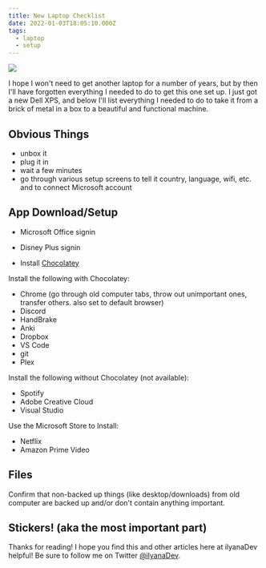```yaml
---
title: New Laptop Checklist
date: 2022-01-03T18:05:10.000Z
tags:
  - laptop
  - setup
---
```


![](new-laptop-checklist.png)

I hope I won't need to get another laptop for a number of years, but by then I'll have forgotten everything I needed to do to get this one set up. I just got a new Dell XPS, and below I'll list everything I needed to do to take it from a brick of metal in a box to a beautiful and functional machine.

## Obvious Things

- unbox it
- plug it in 
- wait a few minutes
- go through various setup screens to tell it country, language, wifi, etc. and to connect Microsoft account

## App Download/Setup

- Microsoft Office signin
- Disney Plus signin

- Install [Chocolatey](https://ilyana.dev/blog/2020-06-12-installing-chocolatey/)

Install the following with Chocolatey:

- Chrome (go through old computer tabs, throw out unimportant ones, transfer others. also set to default browser)
- Discord
- HandBrake
- Anki
- Dropbox
- VS Code
- git
- Plex

Install the following without Chocolatey (not available):

- Spotify
- Adobe Creative Cloud
- Visual Studio

Use the Microsoft Store to Install:
- Netflix
- Amazon Prime Video

## Files

Confirm that non-backed up things (like desktop/downloads) from old computer are backed up and/or don't contain anything important.

## Stickers! (aka the most important part)

Thanks for reading! I hope you find this and other articles here at ilyanaDev helpful! Be sure to follow me on Twitter [@ilyanaDev](https://twitter.com/ilyanaDev).
